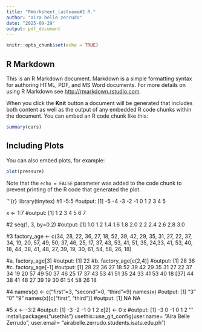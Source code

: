 ```yaml
---
title: "RWorksheet_lastname#2.R."
author: "aira belle zerrudo"
date: "2025-09-29"
output: pdf_document
---
```


```r
knitr::opts_chunk$set(echo = TRUE)
```

## R Markdown

This is an R Markdown document. Markdown is a simple formatting syntax for authoring HTML, PDF, and MS Word documents. For more details on using R Markdown see <http://rmarkdown.rstudio.com>.

When you click the **Knit** button a document will be generated that includes both content as well as the output of any embedded R code chunks within the document. You can embed an R code chunk like this:

```r
summary(cars)
```

## Including Plots

You can also embed plots, for example:

```r
plot(pressure)
```

Note that the `echo = FALSE` parameter was added to the code chunk to prevent printing of the R code that generated the plot.


'''{r}
library(tinytex)
#1
-5:5
#output:  [1] -5 -4 -3 -2 -1  0  1  2  3  4  5

x <- 1:7
#output:  [1]  1  2  3  4  5  6  7

#2
seq(1, 3, by=0.2)
#output: [1] 1.0 1.2 1.4 1.6 1.8 2.0 2.2 2.4 2.6 2.8 3.0

#3
factory_age <- c(34, 28, 22, 36, 27, 18, 52, 39, 42, 29, 35, 31, 27,
22, 37, 34, 19, 20, 57, 49, 50, 37, 46, 25, 17, 37, 43, 53, 41, 51, 35,
24,33, 41, 53, 40, 18, 44, 38, 41, 48, 27, 39, 19, 30, 61, 54, 58, 26,
18)

#a. 
factory_age[3]
#output: [1] 22
#b.
factory_age[c(2,4)]
#output: [1] 28 36
#c.
factory_age[-1]
#output:  [1] 28 22 36 27 18 52 39 42 29 35 31 27 22 37 34 19 20 57 49 50 37 46 25 17 37 43 53 41 51 35 24 33 41 53 40 18 [37] 44 38 41 48 27 39 19 30 61 54 58 26 18

#4
names(x) <- c("first"=3, "second"=0, "third"=9)
names(x)
#output: [1] "3" "0" "9"
names(x)[c("first", "third")]
#output: [1] NA NA

#5
x <- -3:2
#output: [1] -3 -2 -1 0 1 2
x[2] <- 0
x
#output: [1] -3  0 -1  0  1  2
'''
install.packages("usethis")
usethis::use_git_config(user.name= "Aira Belle Zerrudo", user.email= "airabelle.zerrudo.students.isatu.edu.ph")
